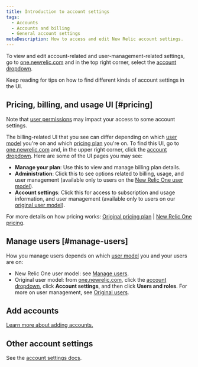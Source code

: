 ```yaml
---
title: Introduction to account settings
tags:
  - Accounts
  - Accounts and billing
  - General account settings
metaDescription: How to access and edit New Relic account settings.
---
```


To view and edit account-related and user-management-related settings, go to [one.newrelic.com](https://one.newrelic.com) and in the top right corner, select the [account dropdown](/docs/using-new-relic/welcome-new-relic/get-started/glossary#account-dropdown). 

Keep reading for tips on how to find different kinds of account settings in the UI. 

## Pricing, billing, and usage UI [#pricing]

Note that [user permissions](/docs/accounts/accounts-billing/account-structure/factors-affecting-access-features-data/) may impact your access to some account settings. 

The billing-related UI that you see can differ depending on which [user model](/docs/accounts/original-accounts-billing/original-product-based-pricing/overview-changes-pricing-user-model/#user-models) you're on and which [pricing plan](/docs/accounts/original-accounts-billing/original-product-based-pricing/overview-changes-pricing-user-model/#pricing-plans) you're on. To find this UI, go to [one.newrelic.com](https://one.newrelic.com) and, in the upper right corner, click the [account dropdown](/docs/using-new-relic/welcome-new-relic/get-started/glossary/#account-dropdown). Here are some of the UI pages you may see: 

* **Manage your plan**: Use this to view and manage billing plan details. 
* **Administration**: Click this to see options related to billing, usage, and user management (available only to users on the [New Relic One user model](/docs/accounts/original-accounts-billing/original-product-based-pricing/overview-changes-pricing-user-model/#user-models)). 
* **Account settings**: Click this for access to subscription and usage information, and user management (available only to users on our [original user model](/docs/accounts/original-accounts-billing/original-product-based-pricing/overview-changes-pricing-user-model/#user-models)).

For more details on how pricing works: [Original pricing plan](/docs/accounts/original-accounts-billing/product-pricing/product-based-pricing) | [New Relic One pricing](/docs/accounts/accounts-billing/new-relic-one-pricing-billing/new-relic-one-pricing-billing).

## Manage users [#manage-users]

How you manage users depends on which [user model](/docs/accounts/original-accounts-billing/original-product-based-pricing/overview-changes-pricing-user-model/#user-models) you and your users are on:

* New Relic One user model: see [Manage users](/docs/accounts/accounts-billing/new-relic-one-user-management/add-manage-users-groups-roles/#where).
* Original user model: from [one.newrelic.com](https://one.newrelic.com), click the [account dropdown](/docs/using-new-relic/welcome-new-relic/get-started/glossary#account-dropdown), click **Account settings**, and then click **Users and roles**. For more on user management, see [Original users](/docs/accounts/original-accounts-billing/original-users-roles/users-roles-original-user-model/).

## Add accounts 

[Learn more about adding accounts.](/docs/accounts/accounts-billing/account-structure/add-accounts)

## Other account settings

See the [account settings docs](/docs/accounts). 


